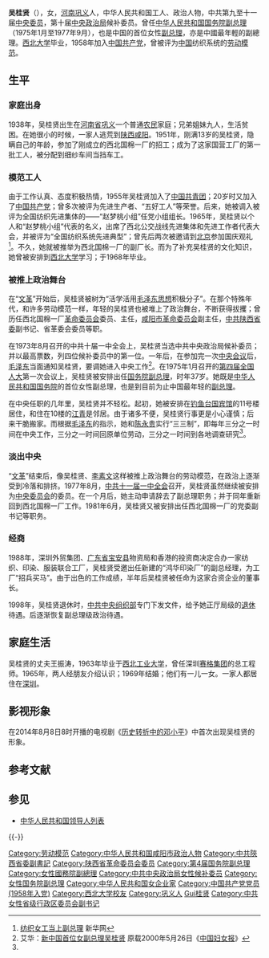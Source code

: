 '''吴桂贤'''（{{bd|1938年||catIdx=W}}），女，[[河南省|河南]][[巩义|巩义]]人，中华人民共和国工人、政治人物，中共第九至十一届[[中央委员|中央委员]]，第十届[[中央政治局|中央政治局]]候补委员。曾任[[中华人民共和国国务院副总理|中华人民共和国国务院副总理]]（1975年1月至1977年9月），也是中国的首位女性[[中华人民共和国国务院副总理|副总理]]，亦是中國最年輕的副總理。[[西北大学_(中国)|西北大学]]毕业，1958年加入[[中国共产党|中国共产党]]，曾被评为[[中国|中国]]纺织系统的[[劳动模范|劳动模范]]。

== 生平 ==
=== 家庭出身 ===
1938年，吴桂贤出生在[[河南省|河南省]][[巩义|巩义]]一个普通[[农民|农民]]家庭；兄弟姐妹九人，生活贫困。在她很小的时候，一家人逃荒到[[陕西|陕西]][[咸阳|咸阳]]。1951年，刚满13岁的吴桂贤，隐瞒自己的年龄，参加了刚成立的西北国棉一厂的招工；成为了这家国营工厂的第一批工人，被分配到细纱车间当挡车工。

=== 模范工人 ===
由于工作认真、态度积极热情，1955年吴桂贤加入了[[中国共青团|中国共青团]]；20岁时又加入了[[中国共产党|中国共产党]]；曾多次被评为先进生产者、“五好工人”等荣誉。后来，她被调入被评为全国纺织先进集体的——“赵梦桃小组”任党小组组长。1965年，吴桂贤以个人和“赵梦桃小组”代表的名义，出席了西北公交战线先进集体和先进工作者代表大会，并被评为“全国纺织系统先进典型”；曾先后两次被邀请到[[北京|北京]]参加国庆观礼<ref name="纺织女工当上副总理">[http://news.xinhuanet.com/theory/2007-09/28/content_6805016.htm 纺织女工当上副总理] {{Wayback|url=http://news.xinhuanet.com/theory/2007-09/28/content_6805016.htm |date=20131130175903 }} 新华网</ref>。不久，她就被推举为西北国棉一厂的副厂长。而为了补充吴桂贤的文化知识，她曾被安排到[[西北大学_(中国)|西北大学]]学习；于1968年毕业。

=== 被推上政治舞台 ===
在“[[文革|文革]]”开始后，吴桂贤被树为“活学活用[[毛泽东思想|毛泽东思想]]积极分子”。在那个特殊年代，和许多劳动模范一样，年轻的吴桂贤也被堆上了政治舞台，不断获得拔攫；曾历任西北国棉一厂[[革命委员会_(文革)|革命委员会]]委员、主任，[[咸阳市|咸阳市]][[革命委员会_(文革)|革命委员会]]副主任，[[中共陕西省委|中共陕西省委]]副书记、省革委会委员等职。

在1973年8月召开的中共十届一中全会上，吴桂贤当选中共中央政治局候补委员；并以最高票数，列四位候补委员中的第一位。一年后，在参加完一次[[中国共产党中央会议列表|中央会议]]后，[[毛泽东|毛泽东]]当面通知吴桂贤，要调她进入中央工作<ref>艾华：[http://history.163.com/06/0613/13/2JGIRA7200011246.html 新中国首位女副总理吴桂贤] {{Wayback|url=http://history.163.com/06/0613/13/2JGIRA7200011246.html |date=20080201051718 }} 原载2000年5月26日《[[中国妇女报|中国妇女报]]》</ref>。在1975年1月召开的[[第四届全国人大|第四届全国人大]]第一次会议上，吴桂贤被安排出任[[国务院副总理|国务院副总理]]，时年37岁。她既是[[中华人民共和国国务院|中华人民共和国国务院]]的首位女性副总理，也是到目前为止中国最年轻的[[副总理|副总理]]。

在中央任职的几年里，吴桂贤并不轻松。起初，她被安排在[[钓鱼台国宾馆|钓鱼台国宾馆]]的11号楼居住，和住在10楼的[[江青|江青]]是邻居。由于诸多不便，吴桂贤行事更是小心谨慎；后来干脆搬家。而根据[[毛泽东|毛泽东]]的指示，她和[[陈永贵|陈永贵]]实行“三三制”，即每年三分之一时间在中央工作，三分之一时间回原单位劳动，三分之一时间到各地调查研究<ref name="纺织女工当上副总理"/>。

=== 淡出中央 ===
“[[文化大革命|文革]]”结束后，像吴桂贤、[[李素文_(1935年)|李素文]]这样被推上政治舞台的劳动模范，在政治上逐渐受到冷落和排挤。1977年8月，[[中国共产党第十一次全国代表大会|中共十一届一中全会]]召开，吴桂贤虽然继续被安排为[[中央委员会|中央委员会]]的委员。在一个月后，她主动申请辞去了副总理职务；并于同年重新回到西北国棉一厂工作。1981年6月，吴桂贤又被安排出任西北国棉一厂的党委副书记等职务。

=== 经商 ===
1988年，深圳外贸集团、[[广东省|广东省]][[宝安县|宝安县]]物资局和香港的投资商决定合办一家纺织、印染、服装联合工厂，吴桂贤受邀出任新建的“鸿华印染厂”的副总经理，为工厂“招兵买马”。由于出色的工作成绩，半年后吴桂贤被任命为这家合资企业的董事长。

1998年，吴桂贤退休时，[[中共中央组织部|中共中央组织部]]专门下发文件，给予她正厅局级的[[退休|退休]]待遇。后逐渐恢复副总理级政治待遇。

== 家庭生活 ==
吴桂贤的丈夫王振涛，1963年毕业于[[西北工业大学|西北工业大学]]，曾任深圳[[赛格集团|赛格集团]]的总工程师。1965年，两人经朋友介绍认识；1969年结婚；他们有一儿一女。一家人都居住在[[深圳|深圳]]。

== 影视形象 ==
在2014年8月8日8时开播的电视剧《[[历史转折中的邓小平|历史转折中的邓小平]]》中首次出现吴桂贤的形象。

== 参考文献 ==
{{Reflist}}

== 参见 ==
{{Portal box|中华人民共和国|中国共产党|河南|人物}}
* [[中华人民共和国领导人列表|中华人民共和国领导人列表]]

{{-}}
{{党和国家领导人/卸任|1977}}
{{中共中央政治局/10}}
{{国务院/4|副总理}}
{{国务院/副总理}}

{{Authority control}}
{{DEFAULTSORT:Wu吴}}
[[Category:劳动模范|Category:劳动模范]]
[[Category:中华人民共和国咸阳市政治人物|Category:中华人民共和国咸阳市政治人物]]
[[Category:中共陝西省委副書記|Category:中共陝西省委副書記]]
[[Category:陕西省革命委员会委员|Category:陕西省革命委员会委员]]
[[Category:第4届国务院副总理|Category:第4届国务院副总理]]
[[Category:女性國務院副總理|Category:女性國務院副總理]]
[[Category:中共中央政治局女性候补委员|Category:中共中央政治局女性候补委员]]
[[Category:女性国务院副总理|Category:女性国务院副总理]]
[[Category:中华人民共和国女企业家|Category:中华人民共和国女企业家]]
[[Category:中国共产党党员_(1958年入党)|Category:中国共产党党员 (1958年入党)]]
[[Category:西北大学校友|Category:西北大学校友]]
[[Category:巩义人|Category:巩义人]]
[[Category:吴姓|Gui桂贤]]
[[Category:中共女性省级行政区委员会副书记|Category:中共女性省级行政区委员会副书记]]